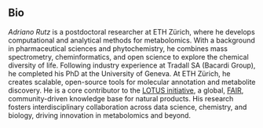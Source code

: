 ## Bio

*Adriano Rutz* is a postdoctoral researcher at ETH Zürich, where he develops computational and analytical methods for metabolomics.
With a background in pharmaceutical sciences and phytochemistry, he combines mass spectrometry, cheminformatics, and open science to explore the chemical diversity of life.
Following industry experience at Tradall SA (Bacardi Group), he completed his PhD at the University of Geneva.
At ETH Zürich, he creates scalable, open-source tools for molecular annotation and metabolite discovery.
He is a core contributor to the [LOTUS initiative](https://doi.org/10.7554/eLife.70780), a global, [FAIR](https://www.go-fair.org/fair-principles), community-driven knowledge base for natural products.
His research fosters interdisciplinary collaboration across data science, chemistry, and biology, driving innovation in metabolomics and beyond.
